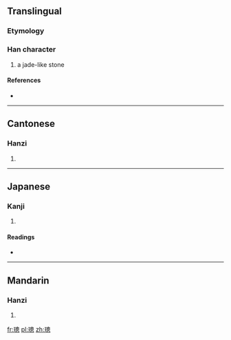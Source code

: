 ==Translingual==

===Etymology===
{{Han compound|玉|悤|c1=s|c2=p|t1=jade|ls=psc}}

===Han character===
{{Han char|rn=96|rad=玉|as=11|sn=15|four=1613<sub>0</sub>|canj=一土竹田心 (MGHWP)}}

# a jade-like stone

====References====
* {{Han ref|kx=0740.240|dkj=21194|dj=1150.150|hdz=21135.080|uh=7481|ud=29825|bh=E6A6|bd=59046}}

----

==Cantonese==

===Hanzi===
{{yue-hanzi|jyut=|y=chung1}}

# {{defn|Cantonese|sort=玉11}}

----

==Japanese==

===Kanji===
{{ja-kanji|grade=|rs=玉11}}

# {{defn|Japanese|sort=玉11}}

====Readings====
* {{ja-readings|on=[[そう]] (sō), [[す]] (su)|kun=|nanori=}}

----

==Mandarin==

===Hanzi===
{{cmn-hanzi|pin=[[cōng]] ([[cong1]])|wg=ts'ung<sup>1</sup>}}

# {{defn|Mandarin|sort=玉11}}

[[fr:璁]]
[[pl:璁]]
[[zh:璁]]